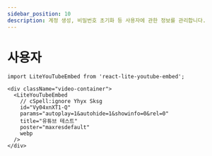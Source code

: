 ```yaml
---
sidebar_position: 10
description: 계정 생성, 비밀번호 초기화 등 사용자에 관한 정보를 관리합니다.
---
```

# 사용자

```mdx-code-block
import LiteYouTubeEmbed from 'react-lite-youtube-embed';

<div className="video-container">
  <LiteYouTubeEmbed
    // cSpell:ignore Yhyx Sksg
    id="Vy04xnXT1-Q"
    params="autoplay=1&autohide=1&showinfo=0&rel=0"
    title="유튜브 테스트"
    poster="maxresdefault"
    webp
  />
</div>
```